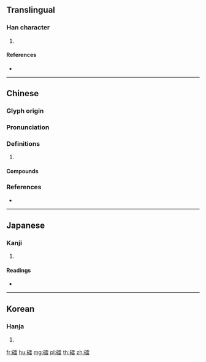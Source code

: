 {{character info/new}}
==Translingual==

===Han character===
{{Han char|rn=112|rad=石|as=13|sn=18|four=11662|canj=MRMBW|ids=⿰石雷}}

# {{defn|Han|sort=石13}}

====References====
* {{Han ref|kx=0837.220|dkj=24515|dj=1254.220|hdz=42459.020|uh=790C|ud=30988|bh=F057|bd=61527}}

----

==Chinese==
{{zh-forms}}

===Glyph origin===
{{Han etym}}

===Pronunciation===
{{zh-pron
|m=lěi
|c=leoi6,leoi5
|oc=y
|cat=
}}

===Definitions===
{{zh-hanzi}}

# {{rfdef|zh}}

====Compounds====
{{zh-der|礌石}}

===References===
* {{R:yue:Hanzi}}

----

==Japanese==

===Kanji===
{{ja-kanji|grade=|rs=石13}}

# {{defn|lang=ja|sort=石13}}

====Readings====
* {{ja-readings|on=[[らい]] (rai)|kun=[[おとす]] (otosu)|nanori=}}

----

==Korean==

===Hanja===
{{ko-hanja|hangeul=[[뢰]]>[[뇌]]|eumhun=|rv=roe>noe|mr=roe>noe|y=loy>noy}}

# {{defn|lang=ko|sort=石13}}

[[fr:礌]]
[[hu:礌]]
[[mg:礌]]
[[pl:礌]]
[[th:礌]]
[[zh:礌]]